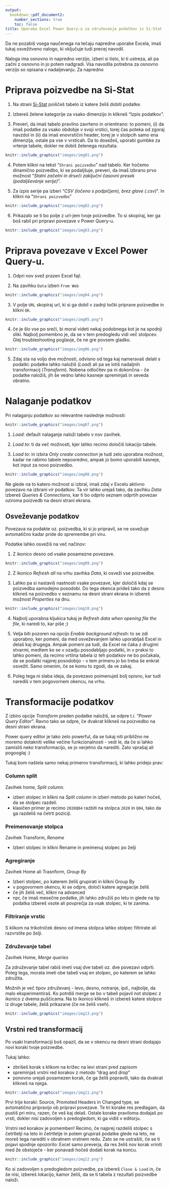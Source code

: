 ```yaml
---
output:
  bookdown::pdf_document2: 
    number_sections: true
    toc: false
title: Uporaba Excel Power Query-a za združevanje podatkov iz Si-Stat
---
```


Da ne pozabiš vsega naučenega na tečaju napredne uporabe Excela, imaš tukaj osvežitveno nalogo, ki vključuje tudi precej navodil. 

Naloga ima osnovno in napredno verzijo, izberi si tisto, ki ti ustreza, ali pa začni z osnovno in jo potem nadgradi. Vsa navodila potrebna za osnovno verzijo so opisana v nadaljevanju. Za napredno 









# Priprava poizvedbe na Si-Stat

1. Na strani [Si-Stat](https://pxweb.stat.si/SiStat/sl) poiščeš tabelo iz katere želiš dobiti podatke. 

2. Izbereš želene kategorije za vsako dimenzijo in klikneš "Izpis podatkov".

3. Preveri, da imaš tabelo pravilno zavrteno in orientirano: to pomeni, (i) da imaš podatke za vsako obdobje v svoji vrstici, torej čas poteka od zgoraj navzdol in (ii) da imaš enovrstični header, torej je v stolpcih samo ena dimenzija, ostale pa vse v vrsticah. Da to dosežeš, uporabi gumbke za vrtenje tabele, dokler ne dobiš želenega rezultata. 

```r
knitr::include_graphics("images/img01.png")
```                

4. Potem klikni na tekst "`Shrani poizvedbo`" nad tabelo. Ker hočemo dinamično poizvedbo, ki se podaljšuje, preveri, da imaš izbrano prvo možnost "*Stalni začetni in drseči zaključni časovni presek (podaljševanje serije)*".

5. Za izpis serije pa izberi "*CSV (ločeno s podpičjem), brez glave (.csv)*". In klikni na "`Shrani poizvedbo`"

```r
knitr::include_graphics("images/img02.png")
```       

6. Prikazalo se ti bo polje z url-jem tvoje poizvedbe. To si skopiraj, ker ga boš rabil pri pripravi povezave v Power Query-u. 

```r
knitr::include_graphics("images/img03.png")
```    

# Priprava povezave v Excel Power Query-u. 

1. Odpri nov svež prazen Excel fajl. 

2. Na zavihku `Data` izberi `From Web` 

```r
knitr::include_graphics("images/img04.png")
```

3. V polje `URL` skopiraj url, ki si ga dobil v zadnji točki priprave poizvedbe in klikni `OK`.

```r
knitr::include_graphics("images/img05.png")
```

4. če je šlo vse po sreči, bi moral videti nekaj podobnega kot je na spodnji sliki. Najbolj pomembno je, da se v tem predogledu vidi več stolpcev. Glej troubleshooting poglavje, če ne gre povsem gladko. 

```r
knitr::include_graphics("images/img06.png")
```

5. Zdaj sta na voljo dve možnosti, odvisno od tega kaj nameravaš delati s podatki: podatke lahko naložiš (*Load*) ali pa se lotiš nadaljnih transformacij (*Transform*). Nobena odločitev pa ni dokončna - če podatke naložiš, jih še vedno lahko kasneje spreminjaš in seveda obratno. 

# Nalaganje podatkov

Pri nalaganju podatkov so relevantne naslednje možnosti:
```r
knitr::include_graphics("images/img07.png")
```

1. *Load*: default nalaganje naloži tabelo v nov zavihek. 

2. *Load to*: ti da več možnosti, kjer lahko recimo določiš lokacijo tabele. 

3. *Load to*: in izbira *Only create connection* je tudi zelo uporabna možnost, kadar ne rabimo tabele neposredno, ampak jo bomo uporabili kasneje, kot input za novo poizvedbo. 

```r
knitr::include_graphics("images/img08.png")
```

Ne glede na to katero možnost si izbral, imaš zdaj v Excelu aktivno povezavo na izbrani vir podatkov. Ta vir lahko urejaš tako, da zavihku *Data* izbereš *Queries & Connections*, kar ti bo odprlo seznam odprtih povezav oziroma poizvedb na desni strani ekrana.  

## Osveževanje podatkov

Povezava na podakte oz. poizvedba, ki si jo pripravil, se ne osvežuje avtomatično kadar pride do spremembe pri viru. 

Podatke lahko osvežiš na več načinov:

1. Z ikonico desno od vsake posamezne povezave. 
```r
knitr::include_graphics("images/img09.png")
```

2. Z ikonico *Refresh all* na vrhu zavihka *Data*, ki osveži vse poizvedbe. 

3. Lahko pa si nastaviš nastnosti vsake povezave, kjer določiš kdaj se poizvedba samodejno posodobi. Do tega okenca prideš tako da z desno klikneš na poizvedbo v seznamu na desni strani ekrana in izbereš možnost *Properties* na dnu. 

```r
knitr::include_graphics("images/img10.png")
```


4. Najbolj uporabna kljukica tukaj je *Refresh data when opening file the file*, ki naredi to, kar piše ;)

5. Velja biti pozoren na opcijo *Enable background refresh*: to se zdi uporabno, ker pomeni, da med osveževanjem lahko uporabljaš Excel in delaš kaj drugega. Ampak pomeni pa tudi, da Excel ne čaka z drugimi stvarmi, medtem ko se v ozadju posodabljajo podatki, in v praksi to lahko pomeni, da recimo vrtilna tabela iz teh podatkov ne bo počakala, da se podatki najprej posodobijo - v tem primeru jo bo treba še enkrat osvežit. Samo omenim, če se komu to zgodi, da ve zakaj. 

6. Poleg tega ni slaba ideja, da povezavo poimenuješ bolj opisno, kar tudi narediš v tem pogovornem okencu, na vrhu. 


# Transformacije podatkov

Z izbiro opcije *Transform* preden podatke naložiš, se odpre t.i. "*Power Query Editor*". Ravno tako se odpre, če dvakrat klikneš na poizvedbo na desni strani ekrana. 

Power query editor je tako zelo powerful, da se tukaj niti približno ne moremo dotakniti velike večine funkcionalnosti - vedi le, da če si lahko zamisliš neko transformacijo, se jo verjetno da narediti. Zato vprašaj ali pogooglaj :)

Tukaj bom naštela samo nekaj primerov transformacij, ki lahko pridejo prav:

### Column split

Zavihek home, *Split column*. 

- izberi stolpec in klikni na *Split column* in izberi metodo po kateri hočeš, da se stolpec razdeli. 
- klasičen primer je recimo `2020Q04` razbiti na stolpca `2020` in `Q04`, tako da ga razdeliš na četrti poziciji.

### Preimenovanje stolpca

Zavihek Transform, *Rename*

- Izberi stolpec in klikni Rename in preimenuj stolpec po želji

### Agregiranje

Zavihek Home ali Trasnform, *Group By*

- Izberi stolpec, po katerem želiš grupirati in klikni Group By
- v pogovornem okencu, ki se odpre, določi katere agregacije želiš
- če jih želiš več, klikni na advanced
- npr, če imaš mesečne podatke, jih lahko združiš po letu in glede na tip podatka izbereš vsote ali povprečja za vsak stolpec, ki te zanima. 


### Filtriranje vrstic

S klikom na trikotniček desno od imena stolpca lahko stolpec filtrirate ali razvrstite po želji. 

### Združevanje tabel

Zavihek Home, *Merge queries*

Za združevanje tabel rabiš imeti vsaj dve tabeli oz. dve povezavi odprti. Poleg tega, morata imeti obe tabeli vsaj en stolpec, po katerem se lahko združita. 

Možnih je več tipov združevanj - levo, desno, notranje, ipd., najbolje, da malo eksperimentiraš. Ko potrdiš merge se bo v tabeli pojavil not stolpec z ikonico z dvema puščicama. Na to ikonico klikneš in izbereš katere stolpce iz druge tabele, želiš prikazane (če ne želiš vseh). 


```r
knitr::include_graphics("images/img13.png")
```


## Vrstni red transformacij


Po vsaki transformaciji boš opazil, da se v okencu na desni strani dodajajo novi koraki tvoje poizvedbe. 

Tukaj lahko:

- zbrišeš korak s klikom na križec na levi strani pred zapisom
- spreminjaš vrstni red korakov z metodo "drag and drop"
- ponovno urejaš posamezen korak, če ga želiš popraviti, tako da dvakrat klikneš na njega. 

```r
knitr::include_graphics("images/img11.png")
```

Prvi trije koraki: Source, Promoted Headers in Changed type, se avtomatično pripravijo ob pripravi povezave. Te tri korake res predlagam, da pustiš pri miru, razen, če veš kaj delaš. Ostale korake praviloma dodajaš po vrsti, dokler nisi zadovoljen s predogledom, ki ga vidiš v editorju. 

Vrstni red korakov je pomemben! Recimo, če najprej razdeliš stolpec s četrtletji na leto in četrtletje in potem grupiraš podatke glede na leto, ne moreš tega narediti v obratnem vrstnem redu. Zato se ne ustrašiti, če se ti pojavi spodnje opozorilo: Excel samo preverja, da res želiš nov korak vriniti med že obstoječe - ker ponavadi hočeš dodati korak na koncu. 

```r
knitr::include_graphics("images/img12.png")
```


Ko si zadovoljen s predogledom poizvedbe, pa izbereš `Close & Load` in, če še nisi, izbereš lokacijo, kamor želiš, da se ti tabela z rezultati poizvedbe naloži.









